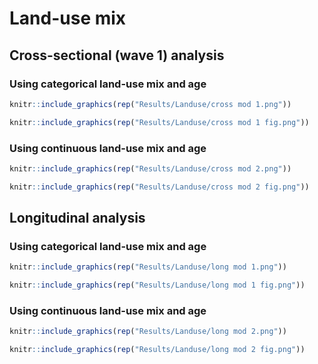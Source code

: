 # Land-use mix {#landuse}

## Cross-sectional (wave 1) analysis

### Using categorical land-use mix and age {-}

```r
knitr::include_graphics(rep("Results/Landuse/cross mod 1.png"))
```

```r
knitr::include_graphics(rep("Results/Landuse/cross mod 1 fig.png"))
```

### Using continuous land-use mix and age {-}

```r
knitr::include_graphics(rep("Results/Landuse/cross mod 2.png"))
```

```r
knitr::include_graphics(rep("Results/Landuse/cross mod 2 fig.png"))
```

## Longitudinal analysis

### Using categorical land-use mix and age {-}

```r
knitr::include_graphics(rep("Results/Landuse/long mod 1.png"))
```

```r
knitr::include_graphics(rep("Results/Landuse/long mod 1 fig.png"))
```

### Using continuous land-use mix and age {-}

```r
knitr::include_graphics(rep("Results/Landuse/long mod 2.png"))
```

```r
knitr::include_graphics(rep("Results/Landuse/long mod 2 fig.png"))
```


<!-- ## Equations -->

<!-- Here is an equation. -->

<!-- \begin{equation} -->
<!--   f\left(k\right) = \binom{n}{k} p^k\left(1-p\right)^{n-k} -->
<!--   (\#eq:binom) -->
<!-- \end{equation} -->

<!-- You may refer to using `\@ref(eq:binom)`, like see Equation \@ref(eq:binom). -->


<!-- ## Theorems and proofs -->

<!-- Labeled theorems can be referenced in text using `\@ref(thm:tri)`, for example, check out this smart theorem \@ref(thm:tri). -->

<!-- ::: {.theorem #tri} -->
<!-- For a right triangle, if $c$ denotes the *length* of the hypotenuse -->
<!-- and $a$ and $b$ denote the lengths of the **other** two sides, we have -->
<!-- $$a^2 + b^2 = c^2$$ -->
<!-- ::: -->

<!-- Read more here <https://bookdown.org/yihui/bookdown/markdown-extensions-by-bookdown.html>. -->

<!-- ## Callout blocks -->


<!-- The R Markdown Cookbook provides more help on how to use custom blocks to design your own callouts: https://bookdown.org/yihui/rmarkdown-cookbook/custom-blocks.html -->
